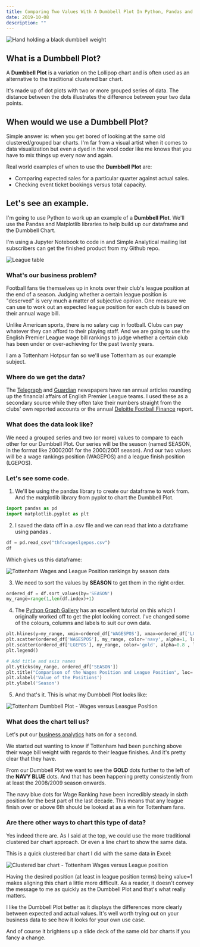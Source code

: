 ```yaml
---
title: Comparing Two Values With A Dumbbell Plot In Python, Pandas and Matplotlib
date: 2019-10-08
description: ""
---
```

![Hand holding a black dumbbell weight](/images/dumbbell.jpg)

## What is a Dumbbell Plot?

A **Dumbbell Plot** is a variation on the Lollipop chart and is often used as an alternative to the traditional clustered bar chart.

It's made up of dot plots with two or more grouped series of data. The distance between the dots illustrates the difference between your two data points.

## When would we use a Dumbbell Plot?

Simple answer is: when you get bored of looking at the same old clustered/grouped bar charts. I'm far from a visual artist when it comes to data visualization but even a dyed in the wool coder like me knows that you have to mix things up every now and again.

Real world examples of when to use the **Dumbbell Plot** are:

- Comparing expected sales for a particular quarter against actual sales.
- Checking event ticket bookings versus total capacity.

## Let's see an example.

I'm going to use Python to work up an example of a **Dumbbell Plot**. We'll use the Pandas and Matplotlib libraries to help build up our dataframe and the Dumbbell Chart.

I'm using a Jupyter Notebook to code in and Simple Analytical mailing list subscribers can get the finished product from my Github repo.

![League table](/images/_91301441_leaguetable.png)

### What's our business problem?

Football fans tie themselves up in knots over their club's league position at the end of a season. Judging whether a certain league position is "deserved" is very much a matter of subjective opinion. One measure we can use to work out an expected league position for each club is based on their annual wage bill.

Unlike American sports, there is no salary cap in football. Clubs can pay whatever they can afford to their playing staff. And we are going to use the English Premier League wage bill rankings to judge whether a certain club has been under or over-achieving for the past twenty years.

I am a Tottenham Hotpsur fan so we'll use Tottenham as our example subject.

### Where do we get the data?

The [Telegraph](https://www.telegraph.co.uk/) and [Guardian](https://www.theguardian.com/uk) newspapers have ran annual articles rounding up the financial affairs of English Premier League teams. I used these as a secondary source while they often take their numbers straight from the clubs' own reported accounts or the annual [Deloitte Football Finance](https://www2.deloitte.com/uk/en/pages/sports-business-group/articles/annual-review-of-football-finance.html) report.

### What does the data look like?

We need a grouped series and two (or more) values to compare to each other for our Dumbbell Plot. Our series will be the season (named SEASON, in the format like 20002001 for the 2000/2001 season). And our two values will be a wage rankings position (WAGEPOS) and a league finish position (LGEPOS).

### Let's see some code.

1) We'll be using the pandas library to create our dataframe to work from. And the matplotlib library from pyplot to chart the Dumbbell Plot.


```python
import pandas as pd
import matplotlib.pyplot as plt
```

2) I saved the data off in a .csv file and we can read that into a dataframe using pandas .

```python
df = pd.read_csv("thfcwageslgepos.csv")
df
```

Which gives us this dataframe:

![Tottenham Wages and League Position rankings by season data](/images/thfcwageslge_df.png)

3) We need to sort the values by **SEASON** to get them in the right order.

```python
ordered_df = df.sort_values(by='SEASON')
my_range=range(1,len(df.index)+1)
```
4) The [Python Graph Gallery](https://python-graph-gallery.com/184-lollipop-plot-with-2-groups/) has an excellent tutorial on this which I originally worked off to get the plot looking correct. I've changed some of the colours, columns and labels to suit our own data.

```python
plt.hlines(y=my_range, xmin=ordered_df['WAGESPOS'], xmax=ordered_df['LGEPOS'], color='grey', alpha=0.4)
plt.scatter(ordered_df['WAGESPOS'], my_range, color='navy', alpha=1, label='WAGESPOS')
plt.scatter(ordered_df['LGEPOS'], my_range, color='gold', alpha=0.8 , label='LGEPOS')
plt.legend()

# Add title and axis names
plt.yticks(my_range, ordered_df['SEASON'])
plt.title("Comparison of the Wages Position and League Position", loc='left')
plt.xlabel('Value of the Positions')
plt.ylabel('Season')
```

5) And that's it. This is what my Dumbbell Plot looks like:

![Tottenham Dumbbell Plot - Wages versus Leasgue Position](/images/thfcdumbbellplot.png)

### What does the chart tell us?

Let's put our [business analytics](/wtf-is-business-analytics/) hats on for a second.

We started out wanting to know if Tottenham had been punching above their wage bill weight with regards to their league finishes. And it's pretty clear that they have.

From our Dumbbell Plot we want to see the **GOLD** dots further to the left of the **NAVY BLUE** dots. And that has been happening pretty consistently from at least the 2008/2009 season onwards.

The navy blue dots for Wage Ranking have been incredibly steady in sixth position for the best part of the last decade. This means that any league finish over or above 6th should be looked at as a win for Tottenham fans.

### Are there other ways to chart this type of data?

Yes indeed there are. As I said at the top, we could use the more traditional clustered bar chart approach. Or even a line chart to show the same data.

This is a quick clustered bar chart I did with the same data in Excel:

![Clustered bar chart - Tottenham Wages versus League position](/images/thfcclustbar.png)

Having the desired position (at least in league position terms) being value=1 makes aligning this chart a little more difficult. As a reader, it doesn't  convey the message to me as quickly as the Dumbbell Plot and that's what really matters.

I like the Dumbbell Plot better as it displays the differences more clearly between expected and actual values. It's well worth trying out on your business data to see how it looks for your own use case.

And of course it brightens up a slide deck of the same old bar charts if you fancy a change.